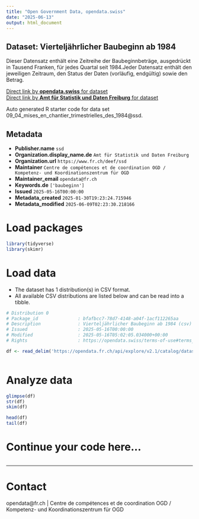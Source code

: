 ```yaml
---
title: "Open Government Data, opendata.swiss"
date: "2025-06-13"
output: html_document
---
```


## Dataset: Vierteljährlicher Baubeginn ab 1984

Dieser Datensatz enthält eine Zeitreihe der Baubeginnbeträge, ausgedrückt in Tausend Franken, für jedes Quartal seit 1984.Jeder Datensatz enthält den jeweiligen Zeitraum, den Status der Daten (vorläufig, endgültig) sowie den Betrag.

[Direct link by **opendata.swiss** for dataset](https://opendata.swiss/de/dataset/vierteljahrlicher-baubeginn-ab-1984)<br>
[Direct link by **Amt für Statistik und Daten Freiburg** for dataset](https://opendata.fr.ch/explore/dataset/09_04_mises_en_chantier_trimestrielles_des_1984/)

Auto generated R starter code for data set 09_04_mises_en_chantier_trimestrielles_des_1984@ssd.

## Metadata

- **Publisher.name** `ssd`
- **Organization.display_name.de** `Amt für Statistik und Daten Freiburg`
- **Organization.url** `https://www.fr.ch/deef/ssd`
- **Maintainer** `Centre de compétences et de coordination OGD / Kompetenz- und Koordinationszentrum für OGD`
- **Maintainer_email** `opendata@fr.ch`
- **Keywords.de** `['baubeginn']`
- **Issued** `2025-05-16T00:00:00`
- **Metadata_created** `2025-01-30T19:23:24.715946`
- **Metadata_modified** `2025-06-09T02:23:30.218166`


# Load packages

```r

library(tidyverse)
library(skimr)

```

# Load data

-   The dataset has 1 distribution(s) in CSV format.
-   All available CSV distributions are listed below and can be read into a tibble.

```r

# Distribution 0
# Package_id               : bfafbcc7-78d7-4148-a04f-1acf112265aa
# Description              : Vierteljährlicher Baubeginn ab 1984 (csv)
# Issued                   : 2025-05-16T00:00:00
# Modified                 : 2025-05-16T05:02:05.034000+00:00
# Rights                   : https://opendata.swiss/terms-of-use#terms_by

df <- read_delim('https://opendata.fr.ch/api/explore/v2.1/catalog/datasets/09_04_mises_en_chantier_trimestrielles_des_1984/exports/csv?use_labels=true')



```

# Analyze data

```r

glimpse(df)
str(df)
skim(df)

head(df)
tail(df)

```

# Continue your code here...

```r

```

------------------------------------------------------------------------

# Contact

opendata@fr.ch | Centre de compétences et de coordination OGD / Kompetenz- und Koordinationszentrum für OGD
